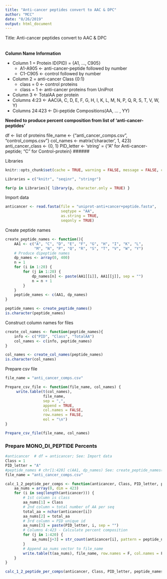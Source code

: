 ```yaml
---
title: "Anti-cancer peptides convert to AAC & DPC"
author: "MCC"
date: "8/26/2019"
output: html_document
---
```


Title: Anti-cancer peptides convert to AAC & DPC

######
**Column Name Information**

* Column 1 = Protein ID(PID) = {A1, ..., C905} 
    * A1-A905 <- anti-cancer-peptide followed by number
    * C1-C905 <- control followed by number
* Column 2 = anti-cancer Class {0:1}  
    * class = 0 <- control proteins
    * class = 1 <- anti-cancer proteins from UniProt
* Column 3 <- TotalAA per protein  
* Columns 4:23 <- AAC(A, C, D, E, F, G, H, I, K, L, M, N, P, Q, R, S, T, V, W, Y)  
* Columns 24:423 <- Di-peptide Compositions(AA, ... , YY)  

**Needed to produce percent composition from list of 'anti-cancer-peptides'**

df <- list of proteins
file_name <- {"anti_cancer_comps.csv", "control_comps.csv"}
col_names <- matrix('character', 1, 423)
anti_cancer_class <- {0, 1}
PID_letter <- 'string' = {"A" for Anti-cancer-peptide; "C" for Control-protein}
######

Libraries  
```r
knitr::opts_chunk$set(cache = TRUE, warning = FALSE, message = FALSE, cache.lazy = FALSE)

Libraries = c("knitr", "seqinr", "stringr")

for(p in Libraries){ library(p, character.only = TRUE) }
```
Import data
```r
anticancer <- read.fasta(file = "uniprot-anti+cancer+peptide.fasta",
                         seqtype = "AA", 
                         as.string = TRUE,
                         seqonly = TRUE)
```
Create peptide names
```r
create_peptide_names <- function(){
    AA1 <- c("A", "C", "D", "E", "F", "G", "H", "I", "K", "L", 
             "M", "N", "P", "Q", "R", "S", "T", "V", "W", "Y")
    # Produce dipeptide names
    dp_names <- array(0, 400)
    n = 1
    for (i in 1:20) {
        for (j in 1:20) {
            dp_names[n] <- paste(AA1[[i]], AA1[[j]], sep = "")
            n = n + 1
        }
    }
    peptide_names <- c(AA1, dp_names)
}

peptide_names <- create_peptide_names()
is.character(peptide_names)
```
Construct column names for files
```r
create_col_names <- function(peptide_names){
    info <- c("PID", "Class", "TotalAA")
    col_names <- c(info, peptide_names)
}

col_names <- create_col_names(peptide_names)
is.character(col_names)
```
Prepare csv file
```r
file_name = "anti_cancer_comps.csv"

Prepare_csv_file <- function(file_name, col_names) {
     write.table(t(col_names),
                 file_name,
                 sep = ",",
                 append = TRUE,
                 col.names = FALSE, 
                 row.names = FALSE, 
                 eol = "\n")
}

Prepare_csv_file(file_name, col_names)                        
```


### Prepare MONO_DI_PEPTIDE Percents

```r
#anticancer  # df = anticancer; See: Import data
Class = 1
PID_letter = "A"
#peptide_names # chr[1:420] c(AA1, dp_names) See: create_peptide_names()
file_name = "anti_cancer_comps.csv"

calc_1_2_peptide_per_comps <- function(anticancer, Class, PID_letter, peptide_names, file_name) {
    aa_nums = array(0, dim = 423)
    for (i in seq(length(anticancer))) {
        # 1st column is class
        aa_nums[1] = Class
        # 2nd column = total number of AA per seq
        total_aa = nchar(anticancer[i])
        aa_nums[2] = total_aa
        # 3rd column = PID unique id
        aa_nums[3] = paste(PID_letter, i, sep = "")
        # Columns 4:423 - Calculate percent composition
        for (j in 1:420) {
            aa_nums[j+3] = str_count(anticancer[i], pattern = peptide_names[j]) / total_aa
        }
        # Append aa_nums vector to file_name
        write.table(t(aa_nums), file_name, row.names = F, col.names = F, append = T, sep = ",", eol = "\n")
    }
}

calc_1_2_peptide_per_comps(anticancer, Class, PID_letter, peptide_names, file_name) 
```


